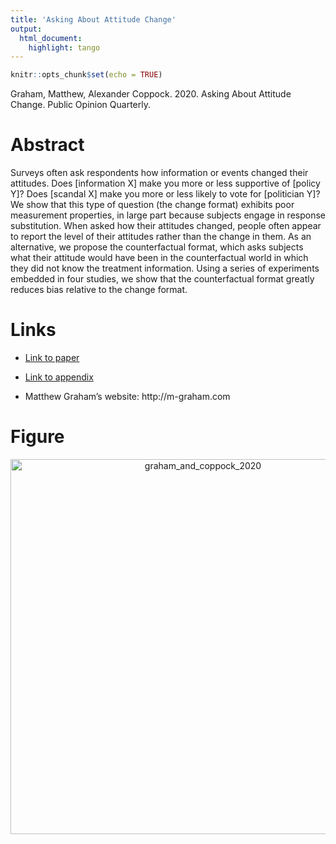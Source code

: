 ```yaml
---
title: 'Asking About Attitude Change'
output:
  html_document:
    highlight: tango
---
```


```r
knitr::opts_chunk$set(echo = TRUE)
```

Graham, Matthew, Alexander Coppock. 2020. Asking About Attitude Change. Public Opinion Quarterly.

# Abstract
Surveys often ask respondents how information or events changed their attitudes. Does [information X] make you more or less supportive of [policy Y]? Does [scandal X] make you more or less likely to vote for [politician Y]? We show that this type of question (the change format) exhibits poor measurement properties, in large part because subjects engage in response substitution. When asked how their attitudes changed, people often appear to report the level of their attitudes rather than the change in them. As an alternative, we propose the counterfactual format, which asks subjects what their attitude would have been in the counterfactual world in which they did not know the treatment information. Using a series of experiments embedded in four studies, we show that the counterfactual format greatly reduces bias relative to the change format.

# Links
 - <a href='graham_and_coppock_2020.pdf'>Link to paper</a>
 - <a href='graham_and_coppock_2020_appendix.pdf'>Link to appendix</a>

- Matthew Graham's website: http://m-graham.com

# Figure
<center><img src="display_figures/graham_and_coppock_2020_display.png" alt="graham_and_coppock_2020" width="600"></center>
